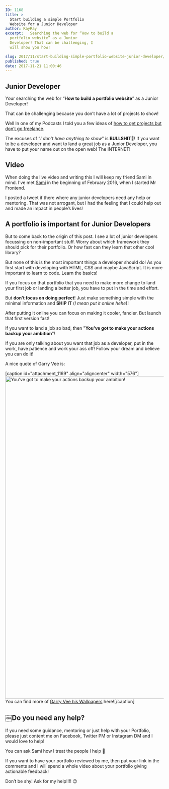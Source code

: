 ```yaml
---
ID: 1168
title: >
  Start building a simple Portfolio
  Website for a Junior Developer
author: RayRay
excerpt:   Searching the web for “How to build a
  portfolio website” as a Junior
  Developer! That can be challenging, I
  will show you how!

slug: 2017/11/start-building-simple-portfolio-website-junior-developer/
published: true
date: 2017-11-21 11:00:46
---
```

<h2>Junior Developer</h2>
Your searching the web for “<strong>How to build a portfolio website</strong>” as a Junior Developer!

That can be challenging because you don’t have a lot of projects to show!

Well In one of my Podcasts I told you a few ideas of <a href="https://blog.mrfrontend.org/2017/11/5-tips-landing-first-junior-web-development-job/" target="_blank" rel="noopener">how to get projects but don’t go freelance</a>.

The excuses of “<em>I don’t have anything to show</em>” is <strong>BULLSHIT&#x1f4e2;</strong>! If you want to be a developer and want to land a great job as a Junior Developer, you have to put your name out on the open web! The INTERNET!
<h2>Video</h2>

<Youtube url="https://youtu.be/1ibbd8CE6z4" />

When doing the live video and writing this I will keep my friend Sami in mind. I’ve met <a href="https://twitter.com/SamiADelgado" target="_blank" rel="noopener">Sami</a> in the beginning of February 2016, when I started Mr Frontend.

I posted a tweet if there where any junior developers need any help or mentoring. That was not arrogant, but I had the feeling that I could help out and made an impact in people’s lives!
<h2>A portfolio is important for Junior Developers</h2>
But to come back to the origin of this post. I see a lot of junior developers focussing on non-important stuff. Worry about which framework they should pick for their portfolio. Or how fast can they learn that other cool library?

But none of this is the most important things a developer should do! As you first start with developing with HTML, CSS and maybe JavaScript. It is more important to learn to code. Learn the basics!

If you focus on that portfolio that you need to make more change to land your first job or landing a better job, you have to put in the time and effort.

But <strong>don’t focus on doing perfect</strong>! Just make something simple with the minimal information and <strong>SHIP IT</strong> (<em>I mean put it online hehe</em>)!

After putting it online you can focus on making it cooler, fancier. But launch that first version fast!

If you want to land a job so bad, then "<strong>You've got to make your actions backup your ambition</strong>"!

If you are only talking about you want that job as a developer, put in the work, have patience and work your ass off! Follow your dream and believe you can do it!

A nice quote of Garry Vee is:

[caption id="attachment_1169" align="aligncenter" width="576"]<a href="https://medium.com/@garyvee/garyvee-wallpapers-9ce60c3674de"><img class="wp-image-1169 size-large" src="https://blog.mrfrontend.org/wp-content/uploads/2017/11/garry-vee-youve-got-to-make-your-actions-backup-your-ambition-576x1024.png" alt="You've got to make your actions backup your ambition!" width="576" height="1024" /></a> You can find more of <a href="https://medium.com/@garyvee/garyvee-wallpapers-9ce60c3674de" target="_blank" rel="noopener">Garry Vee his Wallpapers</a> here![/caption]
<h2>￼Do you need any help?</h2>
If you need some guidance, mentoring or just help with your Portfolio, please just content me on Facebook, Twitter PM or Instagram DM and I would love to help!

You can ask Sami how I treat the people I help 🙏

If you want to have your portfolio reviewed by me, then put your link in the comments and I will spend a whole video about your portfolio giving actionable feedback!

Don’t be shy! Ask for my help!!!! 😉